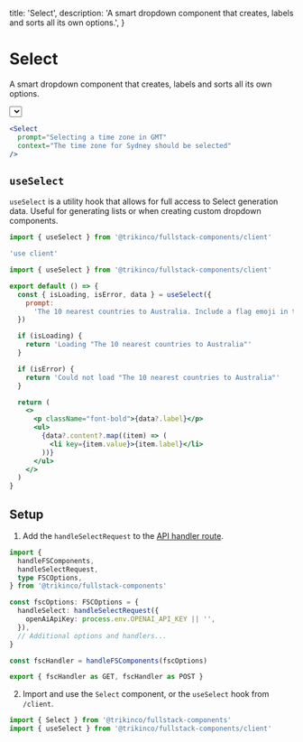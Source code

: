 
  title: 'Select',
  description:
    'A smart dropdown component that creates, labels and sorts all its own options.',
}

# Select

A smart dropdown component that creates, labels and sorts all its own options.

<div className="mt-6">
  <Select
    prompt="Selecting a time zone in GMT"
    context="The time zone for Sydney should be selected"
  />
</div>

```jsx
<Select
  prompt="Selecting a time zone in GMT"
  context="The time zone for Sydney should be selected"
/>
```

## `useSelect`

`useSelect` is a utility hook that allows for full access to Select generation data.
Useful for generating lists or when creating custom dropdown components.

```jsx
import { useSelect } from '@trikinco/fullstack-components/client'
```

```jsx
'use client'

import { useSelect } from '@trikinco/fullstack-components/client'

export default () => {
  const { isLoading, isError, data } = useSelect({
    prompt:
      'The 10 nearest countries to Australia. Include a flag emoji in the label.',
  })

  if (isLoading) {
    return 'Loading "The 10 nearest countries to Australia"'
  }

  if (isError) {
    return 'Could not load "The 10 nearest countries to Australia"'
  }

  return (
    <>
      <p className="font-bold">{data?.label}</p>
      <ul>
        {data?.content?.map((item) => (
          <li key={item.value}>{item.label}</li>
        ))}
      </ul>
    </>
  )
}
```

<UseSelect />

## Setup

1. Add the `handleSelectRequest` to the [API handler route](/docs/get-started/#setup).

```ts title="app/api/fsutils/[...fscomponents]/route.ts"
import {
  handleFSComponents,
  handleSelectRequest,
  type FSCOptions,
} from '@trikinco/fullstack-components'

const fscOptions: FSCOptions = {
  handleSelect: handleSelectRequest({
    openAiApiKey: process.env.OPENAI_API_KEY || '',
  }),
  // Additional options and handlers...
}

const fscHandler = handleFSComponents(fscOptions)

export { fscHandler as GET, fscHandler as POST }
```

2. Import and use the `Select` component, or the `useSelect` hook from `/client`.

```jsx
import { Select } from '@trikinco/fullstack-components'
import { useSelect } from '@trikinco/fullstack-components/client'
```
